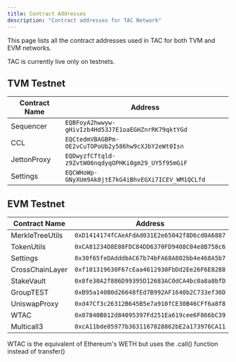 ```yaml
---
title: Contract Addresses
description: "Contract addresses for TAC Network"
---
```


This page lists all the contract addresses used in TAC for both TVM and EVM networks.

<Info>TAC is currently live only on testnets.</Info>

## TVM Testnet

| Contract Name | Address                                            |
| ------------- | -------------------------------------------------- |
| Sequencer     | `EQBFoyA2hwwyw-gHivIzb4Hd53J7E1oaEGHZnrRK79qktYGd` |
| CCL           | `EQCtedmVBAGBPm-OE2vCuTOPoUb2y586hw9cXJbY2eWt0Isn` |
| JettonProxy   | `EQDwyzfCftqld-z9ZvtW06nqdyqOPHKi0gm29_UY5f95mGiF` |
| Settings      | `EQCWHoWp-GNyXUm9Ak0jtE7kG4iBhvEGXi7ICEV_WM1QCLfd` |

## EVM Testnet

| Contract Name   | Address                                      |
| --------------- | -------------------------------------------- |
| MerkleTreeUtils | `0xD1414174fCAeAFdAd031E2e65042f8D6cd0A6887` |
| TokenUtils      | `0xCA81234D8E08FDC84DD6370FD9408C04e8B758c6` |
| Settings        | `0x30f65feDAdddbAC67b74bFA68A802bb4e468A5b7` |
| CrossChainLayer | `0xf101319630F67cEaa4612930FbDd2Ee26F6E8288` |
| StakeVault      | `0x8fe30A2f886D99395D12683AC0dCA4bc0a8a8bfD` |
| GroupTEST       | `0xB95a140B0d26648fEd7B992AF1640b2C733ef36D` |
| UniswapProxy    | `0xd47Cf3c26312B645B5e7a910fCE30B46CFf6a8f8` |
| WTAC            | `0x07840B012d84095397Fd251Ea619cee6F866bC39` |
| Multicall3      | `0xcA11bde05977b3631167028862bE2a173976CA11` |

<Info>
  WTAC is the equivalent of Ethereum's WETH but uses the .call() function
  instead of transfer()
</Info>
